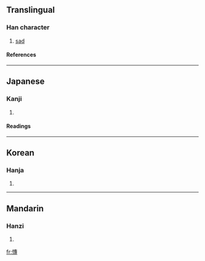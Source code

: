 ==Translingual==
===Han character===
{{Han char|rn=61|rad=心|as=11|sn=14|four=9504<sub>3</sub>|canj=心十戈戈 (PJII)}}
# [[sad]]
====References====
{{Han ref|kx=0400.050|dkj=11137|dj=0740.010|hdz=42345.020|uh=6171|ud=24945|bh=E1C6|bd=57798}}
----
==Japanese==
===Kanji===
{{ja-kanji|grade=|rs=心11}}
# {{defn|Japanese}} 
====Readings====
{{ja-readings|on=[[たん]] (tan), [[だん]] (dan), [[せん]] (sen)|kun=[[うれえる]] (ureeru)}}
----
==Korean==
===Hanja===
{{ko-hanja|hangeul=단|eumhun=|rv=dan|mr=tan|y=tan}}
# {{defn|Korean}}
----
==Mandarin==
===Hanzi===
{{cmn-hanzi|pin=[[tuán]] (tuan2)|wg=t'uan<sup>2</sup>}}
# {{defn|Mandarin}}

[[fr:慱]]